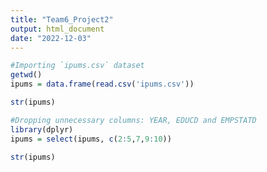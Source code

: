 ```yaml
---
title: "Team6_Project2"
output: html_document
date: "2022-12-03"
---
```


```r
#Importing `ipums.csv` dataset
getwd()
ipums = data.frame(read.csv('ipums.csv'))

str(ipums)

#Dropping unnecessary columns: YEAR, EDUCD and EMPSTATD
library(dplyr)
ipums = select(ipums, c(2:5,7,9:10))

str(ipums)
```

